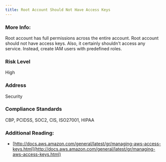 ```yaml
---
title: Root Account Should Not Have Access Keys
---
```


### More Info:

Root account has full permissions across the entire account. Root account should not have access keys. Also, it certainly shouldn't access any service. Instead, create IAM users with predefined roles.

### Risk Level

High

### Address

Security

### Compliance Standards

CBP, PCIDSS, SOC2, CIS, ISO27001, HIPAA

### Additional Reading:

- [http://docs.aws.amazon.com/general/latest/gr/managing-aws-access-keys.html](http://docs.aws.amazon.com/general/latest/gr/managing-aws-access-keys.html)
